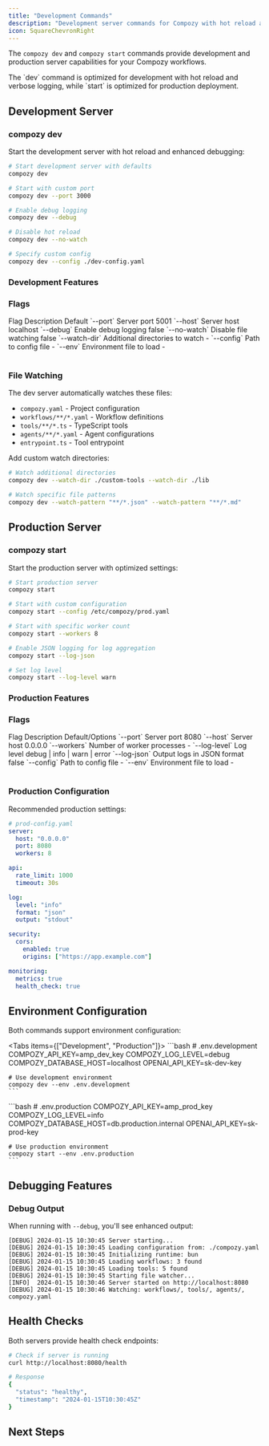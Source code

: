 ```yaml
---
title: "Development Commands"
description: "Development server commands for Compozy with hot reload and debugging"
icon: SquareChevronRight
---
```


The `compozy dev` and `compozy start` commands provide development and production server capabilities for your Compozy workflows.

<Callout type="info">
The `dev` command is optimized for development with hot reload and verbose logging, while `start` is optimized for production deployment.
</Callout>

## Development Server

### compozy dev

Start the development server with hot reload and enhanced debugging:

```bash
# Start development server with defaults
compozy dev

# Start with custom port
compozy dev --port 3000

# Enable debug logging
compozy dev --debug

# Disable hot reload
compozy dev --no-watch

# Specify custom config
compozy dev --config ./dev-config.yaml
```

### Development Features

<FeatureCardList cols={2} size="sm">
  <FeatureCard
    title="Hot Reload"
    description="Automatically restarts when files change for faster development cycles"
    icon="RefreshCw"
  />
  <FeatureCard
    title="Debug Mode"
    description="Enhanced logging and error messages for easier troubleshooting"
    icon="Bug"
  />
  <FeatureCard
    title="Development Optimized"
    description="Faster startup and verbose error reporting for development efficiency"
    icon="Zap"
  />
  <FeatureCard
    title="File Watching"
    description="Monitors workflows, tools, and config files for automatic updates"
    icon="FileSearch"
  />
</FeatureCardList>

### Flags

<Table>
  <TableHeader>
    <TableRow>
      <TableHead>Flag</TableHead>
      <TableHead>Description</TableHead>
      <TableHead>Default</TableHead>
    </TableRow>
  </TableHeader>
  <TableBody>
    <TableRow>
      <TableCell>`--port`</TableCell>
      <TableCell>Server port</TableCell>
      <TableCell>5001</TableCell>
    </TableRow>
    <TableRow>
      <TableCell>`--host`</TableCell>
      <TableCell>Server host</TableCell>
      <TableCell>localhost</TableCell>
    </TableRow>
    <TableRow>
      <TableCell>`--debug`</TableCell>
      <TableCell>Enable debug logging</TableCell>
      <TableCell>false</TableCell>
    </TableRow>
    <TableRow>
      <TableCell>`--no-watch`</TableCell>
      <TableCell>Disable file watching</TableCell>
      <TableCell>false</TableCell>
    </TableRow>
    <TableRow>
      <TableCell>`--watch-dir`</TableCell>
      <TableCell>Additional directories to watch</TableCell>
      <TableCell>-</TableCell>
    </TableRow>
    <TableRow>
      <TableCell>`--config`</TableCell>
      <TableCell>Path to config file</TableCell>
      <TableCell>-</TableCell>
    </TableRow>
    <TableRow>
      <TableCell>`--env`</TableCell>
      <TableCell>Environment file to load</TableCell>
      <TableCell>-</TableCell>
    </TableRow>
  </TableBody>
</Table>

### File Watching

The dev server automatically watches these files:
- `compozy.yaml` - Project configuration
- `workflows/**/*.yaml` - Workflow definitions
- `tools/**/*.ts` - TypeScript tools
- `agents/**/*.yaml` - Agent configurations
- `entrypoint.ts` - Tool entrypoint

Add custom watch directories:

```bash
# Watch additional directories
compozy dev --watch-dir ./custom-tools --watch-dir ./lib

# Watch specific file patterns
compozy dev --watch-pattern "**/*.json" --watch-pattern "**/*.md"
```

## Production Server

### compozy start

Start the production server with optimized settings:

```bash
# Start production server
compozy start

# Start with custom configuration
compozy start --config /etc/compozy/prod.yaml

# Start with specific worker count
compozy start --workers 8

# Enable JSON logging for log aggregation
compozy start --log-json

# Set log level
compozy start --log-level warn
```

### Production Features

<FeatureCardList cols={2} size="sm">
  <FeatureCard
    title="Performance Optimized"
    description="Production-ready configurations for high-performance deployment"
    icon="Gauge"
  />
  <FeatureCard
    title="Security Hardened"
    description="Strict validation and security limits for production safety"
    icon="Shield"
  />
  <FeatureCard
    title="Production Logging"
    description="Structured logs optimized for monitoring and log aggregation"
    icon="FileText"
  />
  <FeatureCard
    title="Resource Management"
    description="Configurable worker pools for optimal resource utilization"
    icon="Settings"
  />
</FeatureCardList>

### Flags

<Table>
  <TableHeader>
    <TableRow>
      <TableHead>Flag</TableHead>
      <TableHead>Description</TableHead>
      <TableHead>Default/Options</TableHead>
    </TableRow>
  </TableHeader>
  <TableBody>
    <TableRow>
      <TableCell>`--port`</TableCell>
      <TableCell>Server port</TableCell>
      <TableCell>8080</TableCell>
    </TableRow>
    <TableRow>
      <TableCell>`--host`</TableCell>
      <TableCell>Server host</TableCell>
      <TableCell>0.0.0.0</TableCell>
    </TableRow>
    <TableRow>
      <TableCell>`--workers`</TableCell>
      <TableCell>Number of worker processes</TableCell>
      <TableCell>-</TableCell>
    </TableRow>
    <TableRow>
      <TableCell>`--log-level`</TableCell>
      <TableCell>Log level</TableCell>
      <TableCell>debug | info | warn | error</TableCell>
    </TableRow>
    <TableRow>
      <TableCell>`--log-json`</TableCell>
      <TableCell>Output logs in JSON format</TableCell>
      <TableCell>false</TableCell>
    </TableRow>
    <TableRow>
      <TableCell>`--config`</TableCell>
      <TableCell>Path to config file</TableCell>
      <TableCell>-</TableCell>
    </TableRow>
    <TableRow>
      <TableCell>`--env`</TableCell>
      <TableCell>Environment file to load</TableCell>
      <TableCell>-</TableCell>
    </TableRow>
  </TableBody>
</Table>

### Production Configuration

Recommended production settings:

```yaml
# prod-config.yaml
server:
  host: "0.0.0.0"
  port: 8080
  workers: 8

api:
  rate_limit: 1000
  timeout: 30s

log:
  level: "info"
  format: "json"
  output: "stdout"

security:
  cors:
    enabled: true
    origins: ["https://app.example.com"]

monitoring:
  metrics: true
  health_check: true
```

## Environment Configuration

Both commands support environment configuration:

<Tabs items={["Development", "Production"]}>
  <Tab value="Development">
    ```bash
    # .env.development
    COMPOZY_API_KEY=amp_dev_key
    COMPOZY_LOG_LEVEL=debug
    COMPOZY_DATABASE_HOST=localhost
    OPENAI_API_KEY=sk-dev-key

    # Use development environment
    compozy dev --env .env.development
    ```
  </Tab>
  <Tab value="Production">
    ```bash
    # .env.production
    COMPOZY_API_KEY=amp_prod_key
    COMPOZY_LOG_LEVEL=info
    COMPOZY_DATABASE_HOST=db.production.internal
    OPENAI_API_KEY=sk-prod-key

    # Use production environment
    compozy start --env .env.production
    ```
  </Tab>
</Tabs>

## Debugging Features

### Debug Output

When running with `--debug`, you'll see enhanced output:

```
[DEBUG] 2024-01-15 10:30:45 Server starting...
[DEBUG] 2024-01-15 10:30:45 Loading configuration from: ./compozy.yaml
[DEBUG] 2024-01-15 10:30:45 Initializing runtime: bun
[DEBUG] 2024-01-15 10:30:45 Loading workflows: 3 found
[DEBUG] 2024-01-15 10:30:45 Loading tools: 5 found
[DEBUG] 2024-01-15 10:30:45 Starting file watcher...
[INFO]  2024-01-15 10:30:46 Server started on http://localhost:8080
[DEBUG] 2024-01-15 10:30:46 Watching: workflows/, tools/, agents/, compozy.yaml
```

## Health Checks

Both servers provide health check endpoints:

```bash
# Check if server is running
curl http://localhost:8080/health

# Response
{
  "status": "healthy",
  "timestamp": "2024-01-15T10:30:45Z"
}
```

## Next Steps

<ReferenceCardList>
  <ReferenceCard
    title="Workflow Commands"
    description="Execute and manage workflows with the CLI"
    href="/docs/cli/workflow-commands"
    icon="Play"
  />
  <ReferenceCard
    title="Configuration"
    description="Configure your Compozy instance and validate settings"
    href="/docs/cli/config-commands"
    icon="Settings"
  />
</ReferenceCardList>
